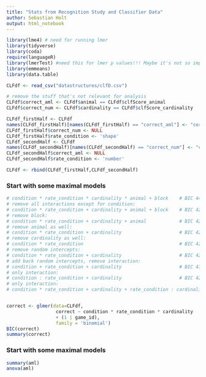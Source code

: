 ```yaml
---
title: "Stats from Recognition Study and Classifier Data"
author: Sebastian Holt
output: html_notebook
---
```


```r

library(lme4) # need for running lmer
library(tidyverse)
library(coda)
require(languageR)
library(lmerTest) #need this for lmer p values!!! Maybe it's not so important...
library(emmeans)
library(data.table)

```


```r

CLFdf <- read_csv("datastructures/clfD.csv")

# remove the stuff that's not relevant for analysis
CLFdf$correct_aml <- CLFdf$animal == CLFdf$clfScore_animal
CLFdf$correct_num <- CLFdf$cardinality == CLFdf$clfScore_cardinality

CLFdf_firstHalf <- CLFdf
names(CLFdf_firstHalf)[names(CLFdf_firstHalf) == "correct_aml"] <- "correct"
CLFdf_firstHalf$correct_num <- NULL
CLFdf_firstHalf$rate_condition <- 'shape'
CLFdf_secondHalf <- CLFdf
names(CLFdf_secondHalf)[names(CLFdf_secondHalf) == "correct_num"] <- "correct"
CLFdf_secondHalf$correct_aml <- NULL
CLFdf_secondHalf$rate_condition <- 'number'

CLFdf <- rbind(CLFdf_firstHalf,CLFdf_secondHalf)
```

### Start with some maximal models
```r
# condition * rate_condition * cardinality * animal + block    # BIC 4401.535  # didn't converge
# remove all interactions except for condition:
# condition * rate_condition + cardinality + animal + block    # BIC 4266.927  # didn't converge
# remove block:
# condition * rate_condition + cardinality + animal            # BIC 4261.409
# remove animal as well:
# condition * rate_condition + cardinality                     # BIC 4240.271  # winner?
# remove cardinality as well:
# condition * rate_condition                                   # BIC 4249.919
# remove random intercepts:
# condition * rate_condition + cardinality                     # BIC 4240.389
# add back random intercepts, remove interaction:
# condition + rate_condition + cardinality                     # BIC 4726.945
# only interaction:
# condition : rate_condition + cardinality                     # BIC 4240.271
# only interaction:
# condition * rate_condition + cardinality + rate_condition : cardinality                  # BIC 4229.46  # winner!!


correct <- glmer(data=CLFdf,
                  correct ~ condition * rate_condition * cardinality
                  + (1 | game_id),
                  family = 'binomial')
BIC(correct)
summary(correct)
```

### Start with some maximal models
```r
summary(aml)
anova(aml)
```